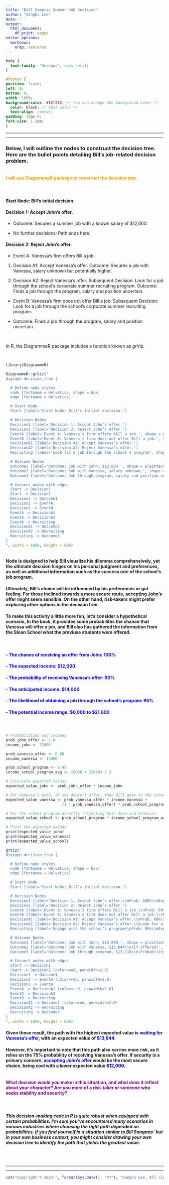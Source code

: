 ```yaml
---
title: "Bill Sampras Summer Job Decision"
author: "Sangho Lee"
date: ' '
output:
  html_document:
    df_print: paged
editor_options: 
  markdown: 
    wrap: sentence
---
```


```css
body {
  font-family: 'Verdana', sans-serif;
}

#footer {
position: fixed;
left: 0;
bottom: 0;
width: 100%;
background-color: #f2f2f2; /* You can change the background color */
  color: black; /* Text color */
  text-align: center;
padding: 10px 0;
font-size: 1.2em;
}

```

------------------------------------------------------------------------

------------------------------------------------------------------------

### Below, I will outline the nodes to construct the decision tree. Here are the bullet points detailing Bill's job-related decision problem.

#### <br> [I will use DiagrammeR package to construct the decision tree.]{style="color:orange"}

<br>

#### Start Node: Bill's initial decision.

#### Decision 1: Accept John's offer.

-   Outcome: Secures a summer job with a known salary of \$12,000.

-   No further decisions: Path ends here.

#### Decision 2: Reject John's offer.

-   Event A: Vanessa's firm offers Bill a job.

1.  Decision A1: Accept Vanessa's offer.
    Outcome: Secures a job with Vanessa, salary unknown but potentially higher.

2.  Decision A2: Reject Vanessa's offer.
    Subsequent Decision: Look for a job through the school's corporate summer recruiting program.
    Outcome: Finds a job through the program, salary and position uncertain.

-   Event B: Vanessa's firm does not offer Bill a job.
    Subsequent Decision: Look for a job through the school's corporate summer recruiting program.

-   Outcome: Finds a job through the program, salary and position uncertain.

    <br>

In R, the DiagrammeR package includes a function known as grViz.

<br>

```r
library(DiagrammeR)

DiagrammeR::grViz("
digraph decision_tree {

  # Define node styles
  node [fontname = Helvetica, shape = box]
  edge [fontname = Helvetica]

  # Start Node
  Start [label='Start Node: Bill’s initial decision.']

  # Decision Nodes
  Decision1 [label='Decision 1: Accept John’s offer.']
  Decision2 [label='Decision 2: Reject John’s offer.']
  EventA [label='Event A: Vanessa’s firm offers Bill a job.', shape = ellipse]
  EventB [label='Event B: Vanessa’s firm does not offer Bill a job.', shape = ellipse]
  DecisionA1 [label='Decision A1: Accept Vanessa’s offer.']
  DecisionA2 [label='Decision A2: Reject Vanessa’s offer.']
  Recruiting [label='Look for a job through the school’s program', shape = box3d]

  # Outcome Nodes
  Outcome1 [label='Outcome: Job with John, $12,000.', shape = plaintext]
  Outcome2 [label='Outcome: Job with Vanessa, salary unknown.', shape = plaintext]
  Outcome3 [label='Outcome: Job through program, salary and position uncertain.', shape = plaintext]

  # Connect nodes with edges
  Start -> Decision1 
  Start -> Decision2 
  Decision1 -> Outcome1 
  Decision2 -> EventA 
  Decision2 -> EventB 
  EventA -> DecisionA1 
  EventA -> DecisionA2 
  EventB -> Recruiting 
  DecisionA1 -> Outcome2 
  DecisionA2 -> Recruiting 
  Recruiting -> Outcome3 
}
", width = 1600, height = 800)



```

#### 

#### Node is designed to help Bill visualize his dilemma comprehensively, yet the ultimate decision hinges on his personal judgment and preferences, as well as additional information such as the success rate of the school's job program.

#### Ultimately, Bill's choice will be influenced by his preferences or gut feeling. For those inclined towards a more secure route, accepting John's offer might seem sensible. On the other hand, risk-takers might prefer exploring other options in the decision tree.

#### To make this activity a little more fun, let's consider a hypothetical scenario, In the book, it provides some probabilites the chance that Vanessa will offer a job, and Bill also has gathered the information from the Sloan School what the previuse students were offered.

<br>

#### [- The chance of receiving an offer from John: 100%]{style="color:blue"}

#### [- The expected income: \$12,000]{style="color:blue"}

#### [- The probability of receiving Vanessa's offer: 60%]{style="color:blue"}

#### [- The anticipated income: \$14,000]{style="color:blue"}

#### [- The likelihood of obtaining a job through the school's program: 95%]{style="color:blue"}

#### [- The potential income range: \$6,000 to \$21,600]{style="color:blue"}

### <br>

```r
# Probabilities and incomes
prob_john_offer <- 1.0 
income_john <- 12000

prob_vanessa_offer <- 0.60  
income_vanessa <- 14000

prob_school_program <- 0.95  
income_school_program_avg <- (6000 + 21600) / 2

# Calculate expected values
expected_value_john <- prob_john_offer * income_john

# For Vanessa's path, if she doesn't offer, then Bill goes to the school program
expected_value_vanessa <- prob_vanessa_offer * income_vanessa + 
                         (1 - prob_vanessa_offer) * prob_school_program * income_school_program_avg

# For the school program directly (rejecting both John and Vanessa)
expected_value_school <- prob_school_program * income_school_program_avg

# Print the expected values
print(expected_value_john)
print(expected_value_vanessa)
print(expected_value_school)

```

```r
grViz("
digraph decision_tree {

  # Define node styles
  node [fontname = Helvetica, shape = box]
  edge [fontname = Helvetica]

  # Start Node
  Start [label='Start Node: Bill’s initial decision.']

  # Decision Nodes
  Decision1 [label='Decision 1: Accept John’s offer.\\nProb: 100%\\nExpected: $12,000']
  Decision2 [label='Decision 2: Reject John’s offer.']
  EventA [label='Event A: Vanessa’s firm offers Bill a job.\\nProb: 60%', shape = ellipse]
  EventB [label='Event B: Vanessa’s firm does not offer Bill a job.\\nProb: 40%', shape = ellipse]
  DecisionA1 [label='Decision A1: Accept Vanessa’s offer.\\nProb: 60%\\nExpected: $14,000']
  DecisionA2 [label='Decision A2: Reject Vanessa’s offer.\\nLook for a job through the school’s program']
  Recruiting [label='Engage with the school’s program\\nProb: 95%\\nExpected Range: $6,000 - $21,600', shape = ellipse]

  # Outcome Nodes
  Outcome1 [label='Outcome: Job with John, $12,000.', shape = plaintext]
  Outcome2 [label='Outcome: Job with Vanessa, $13,644\\n(If offered)', shape = plaintext]
  Outcome3 [label='Outcome: Job through program, $13,110\\n(Probability weighted avg: $(income_school_program_avg))', shape = plaintext]

  # Connect nodes with edges
  Start -> Decision1 
  Start -> Decision2 [color=red, penwidth=2.0] 
  Decision1 -> Outcome1 
  Decision2 -> EventA [color=red, penwidth=2.0] 
  Decision2 -> EventB 
  EventA -> DecisionA1 [color=red, penwidth=2.0] 
  EventA -> DecisionA2 
  EventB -> Recruiting 
  DecisionA1 -> Outcome2 [color=red, penwidth=2.0] 
  DecisionA2 -> Recruiting 
  Recruiting -> Outcome3 
}
", width = 1600, height = 800)

```

#### Given these result, the path with the highest expected value is [waiting for Vanessa's offer]{style="color:blue"}, with an expected value of [\$13,644.]{style="color:blue"}

#### However, it's important to note that this path also carries more risk, as it relies on the 75% probability of receiving Vanessa's offer. If security is a primary concern, [accepting John's offer]{style="color:blue"} would be the most secure choice, being cool with a lower expected value [\$12,000.]{style="color:blue"}

#### <br> [What decision would you make in this situation, and what does it reflect about your character? Are you more of a risk-taker or someone who seeks stability and security?]{style="color:purple"}

<br>

#### *This decision-making code in R is quite robust when equipped with certain probabilities. I'm sure you've encountered many scenarios in various industries where choosing the right path depended on probabilities. If you find yourself in a situation similar to Bill Sampras' but in your own business context, you might consider drawing your own decision tree to identify the path that yields the greatest value.*

<br> <br>

------------------------------------------------------------------------

------------------------------------------------------------------------

::: {#footer}
```r
cat("Copyright © 2023-", format(Sys.Date(), "%Y"), "Sangho Lee, All rights reserved.")
```
:::
